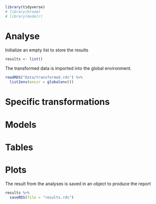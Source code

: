 ```r
library(tidyverse)
# library(broom)
# library(modelr)
```

# Analyse

Initialize an empty list to store the results

```r
results <- list()
```

The transformed data is imported into the global environment.

```r
readRDS("Data/transformed.rds") %>%
  list2env(envir = globalenv())
```

# Specific transformations

# Models

# Tables

# Plots

The result from the analyses is saved in an object to produce the report
```r
results %>%
  saveRDS(file = "results.rds")
```

